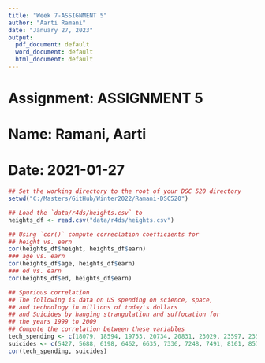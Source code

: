 ```yaml
---
title: "Week 7-ASSIGNMENT 5"
author: "Aarti Ramani"
date: "January 27, 2023"
output: 
  pdf_document: default
  word_document: default
  html_document: default 
--- 
```


# Assignment: ASSIGNMENT 5
# Name: Ramani, Aarti
# Date: 2021-01-27


```r
## Set the working directory to the root of your DSC 520 directory
setwd("C:/Masters/GitHub/Winter2022/Ramani-DSC520")

## Load the `data/r4ds/heights.csv` to
heights_df <- read.csv("data/r4ds/heights.csv")

## Using `cor()` compute correclation coefficients for
## height vs. earn
cor(heights_df$height, heights_df$earn)
### age vs. earn
cor(heights_df$age, heights_df$earn)
### ed vs. earn
cor(heights_df$ed, heights_df$earn)

## Spurious correlation
## The following is data on US spending on science, space, 
## and technology in millions of today's dollars
## and Suicides by hanging strangulation and suffocation for 
## the years 1999 to 2009
## Compute the correlation between these variables
tech_spending <- c(18079, 18594, 19753, 20734, 20831, 23029, 23597, 23584, 25525, 27731, 29449)
suicides <- c(5427, 5688, 6198, 6462, 6635, 7336, 7248, 7491, 8161, 8578, 9000)
cor(tech_spending, suicides)
```
